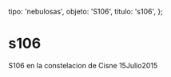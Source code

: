 
  tipo: 'nebulosas',
  objeto: 'S106',
  titulo: 's106',
};

# s106

<Imagen
  src="registro/s106_20150715_2_s106.jpg"
  fecha="20150715"
/>

S106 en la constelacion de Cisne 15Julio2015

<Imagen
  src="registro/s106_20150715_1_comparativa.jpg"
  fecha="20150715"
/>